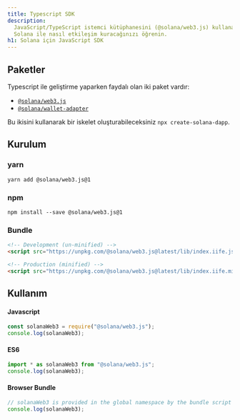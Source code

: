 ```yaml
---
title: Typescript SDK
description:
  JavaScript/TypeScript istemci kütüphanesini (@solana/web3.js) kullanarak
  Solana ile nasıl etkileşim kuracağınızı öğrenin.
h1: Solana için JavaScript SDK
---
```


## Paketler

Typescript ile geliştirme yaparken faydalı olan iki paket vardır:

- [`@solana/web3.js`](https://www.npmjs.com/package/@solana/web3.js)
- [`@solana/wallet-adapter`](https://github.com/anza-xyz/wallet-adapter)

Bu ikisini kullanarak bir iskelet oluşturabileceksiniz `npx create-solana-dapp`.

## Kurulum

### yarn

```shell title="Terminal"
yarn add @solana/web3.js@1
```

### npm

```shell title="Terminal"
npm install --save @solana/web3.js@1
```

### Bundle

```html title="index.html"
<!-- Development (un-minified) -->
<script src="https://unpkg.com/@solana/web3.js@latest/lib/index.iife.js"></script>

<!-- Production (minified) -->
<script src="https://unpkg.com/@solana/web3.js@latest/lib/index.iife.min.js"></script>
```

## Kullanım

#### Javascript

```javascript
const solanaWeb3 = require("@solana/web3.js");
console.log(solanaWeb3);
```

#### ES6

```javascript
import * as solanaWeb3 from "@solana/web3.js";
console.log(solanaWeb3);
```

#### Browser Bundle

```javascript
// solanaWeb3 is provided in the global namespace by the bundle script
console.log(solanaWeb3);
```
